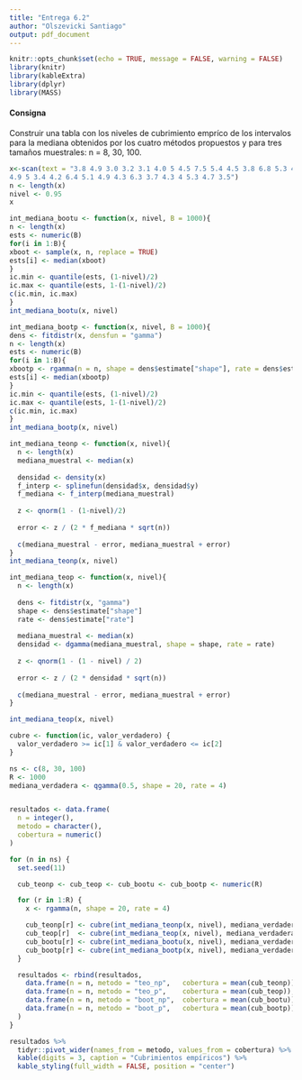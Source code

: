 ```yaml
---
title: "Entrega 6.2"
author: "Olszevicki Santiago"
output: pdf_document
---
```

```r
knitr::opts_chunk$set(echo = TRUE, message = FALSE, warning = FALSE)
library(knitr)
library(kableExtra)
library(dplyr)
library(MASS)

```

#### Consigna
Construir una tabla con los niveles de cubrimiento empríco de los intervalos para la mediana obtenidos por los cuatro métodos propuestos y para tres tamaños muestrales: n = 8, 30, 100.

```r
x<-scan(text = "3.8 4.9 3.0 3.2 3.1 4.0 5 4.5 7.5 5.4 4.5 3.8 6.8 5.3 4.2
4.9 5 3.4 4.2 6.4 5.1 4.9 4.3 6.3 3.7 4.3 4 5.3 4.7 3.5")
n <- length(x)
nivel <- 0.95
x
```

```r
int_mediana_bootu <- function(x, nivel, B = 1000){
n <- length(x)
ests <- numeric(B)
for(i in 1:B){
xboot <- sample(x, n, replace = TRUE)
ests[i] <- median(xboot)
}
ic.min <- quantile(ests, (1-nivel)/2)
ic.max <- quantile(ests, 1-(1-nivel)/2)
c(ic.min, ic.max)
}
int_mediana_bootu(x, nivel)
```

```r
int_mediana_bootp <- function(x, nivel, B = 1000){
dens <- fitdistr(x, densfun = "gamma")
n <- length(x)
ests <- numeric(B)
for(i in 1:B){
xbootp <- rgamma(n = n, shape = dens$estimate["shape"], rate = dens$estimate["rate"])
ests[i] <- median(xbootp)
}
ic.min <- quantile(ests, (1-nivel)/2)
ic.max <- quantile(ests, 1-(1-nivel)/2)
c(ic.min, ic.max)
}
int_mediana_bootp(x, nivel)
```

```r
int_mediana_teonp <- function(x, nivel){
  n <- length(x)
  mediana_muestral <- median(x)
  
  densidad <- density(x)
  f_interp <- splinefun(densidad$x, densidad$y)
  f_mediana <- f_interp(mediana_muestral)
  
  z <- qnorm(1 - (1-nivel)/2)
  
  error <- z / (2 * f_mediana * sqrt(n))
  
  c(mediana_muestral - error, mediana_muestral + error)
}
int_mediana_teonp(x, nivel)

```

```r
int_mediana_teop <- function(x, nivel){
  n <- length(x)
  
  dens <- fitdistr(x, "gamma")
  shape <- dens$estimate["shape"]
  rate <- dens$estimate["rate"]
  
  mediana_muestral <- median(x)
  densidad <- dgamma(mediana_muestral, shape = shape, rate = rate)
  
  z <- qnorm(1 - (1 - nivel) / 2)
  
  error <- z / (2 * densidad * sqrt(n))
  
  c(mediana_muestral - error, mediana_muestral + error)
}

int_mediana_teop(x, nivel)

```

```r
cubre <- function(ic, valor_verdadero) {
  valor_verdadero >= ic[1] & valor_verdadero <= ic[2]
}
```

```r
ns <- c(8, 30, 100)
R <- 1000
mediana_verdadera <- qgamma(0.5, shape = 20, rate = 4)


resultados <- data.frame(
  n = integer(),
  metodo = character(),
  cobertura = numeric()
)

```

```r

for (n in ns) {
  set.seed(11) 

  cub_teonp <- cub_teop <- cub_bootu <- cub_bootp <- numeric(R)

  for (r in 1:R) {
    x <- rgamma(n, shape = 20, rate = 4)

    cub_teonp[r] <- cubre(int_mediana_teonp(x, nivel), mediana_verdadera)
    cub_teop[r]  <- cubre(int_mediana_teop(x, nivel), mediana_verdadera)
    cub_bootu[r] <- cubre(int_mediana_bootu(x, nivel), mediana_verdadera)
    cub_bootp[r] <- cubre(int_mediana_bootp(x, nivel), mediana_verdadera)
  }

  resultados <- rbind(resultados,
    data.frame(n = n, metodo = "teo_np",   cobertura = mean(cub_teonp)),
    data.frame(n = n, metodo = "teo_p",    cobertura = mean(cub_teop)),
    data.frame(n = n, metodo = "boot_np",  cobertura = mean(cub_bootu)),
    data.frame(n = n, metodo = "boot_p",   cobertura = mean(cub_bootp))
  )
}
```


```r
resultados %>%
  tidyr::pivot_wider(names_from = metodo, values_from = cobertura) %>%
  kable(digits = 3, caption = "Cubrimientos empíricos") %>%
  kable_styling(full_width = FALSE, position = "center")
```

